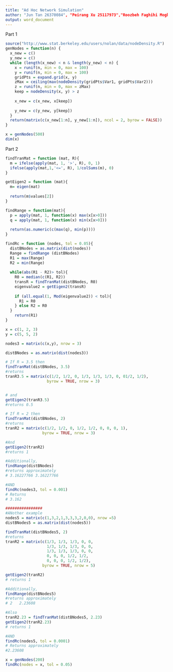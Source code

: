 ```yaml
---
title: "Ad Hoc Network Simulation"
author: "Jun Tan 26370084", "Peirang Xu 25117973","Roozbeh Faghihi Moghadam 25765752"
output: word_document
---
```

Part 1

```r
source("http://www.stat.berkeley.edu/users/nolan/data/nodeDensity.R")
genNodes = function(n) {
  x_new = c()
  y_new = c()
  while (length(x_new) < n & length(y_new) < n) {
    x = runif(n, min = 0, max = 100)
    y = runif(n, min = 0, max = 100)
    gridPts = expand.grid(x, y)
    zMax = ceiling(max(nodeDensity(gridPts$Var1, gridPts$Var2)))
    z = runif(n, min = 0, max = zMax)
    keep = nodeDensity(x, y) > z
    
    x_new = c(x_new, x[keep])
    
    y_new = c(y_new, y[keep])
  }
  return(matrix(c(x_new[1:n], y_new[1:n]), ncol = 2, byrow = FALSE))
}
```

```r
x = genNodes(500)
dim(x)
```

Part 2

```r
findTranMat = function (mat, R){
  m = ifelse(apply(mat, 1, '>', R), 0, 1)
  ifelse(apply(mat,1,'<=', R), 1/colSums(m), 0)
}

getEigen2 = function (mat){
  m= eigen(mat)
  
  return(m$values[2])
}

findRange = function(mat){
  p = apply(mat, 1, function(x) max(x[x>0]))
  q = apply(mat, 1, function(x) min(x[x>0]))
  
  return(as.numeric(c(max(q), min(p))))
}

findRc = function (nodes, tol = 0.05){
  distBNodes = as.matrix(dist(nodes))
  Range = findRange (distBNodes)
  R1 = max(Range)
  R2 = min(Range)
  
  while(abs(R1 - R2)> tol){
    R0 = median(c(R1, R2))
    transR = findTranMat(distBNodes, R0)
    eigenvalue2 = getEigen2(transR)
    
    if (all.equal(1, Mod(eigenvalue2)) < tol){
      R1 = R0
    } else R2 = R0
  }
    return(R1)
}
```

```r
x = c(1, 2, 3)
y = c(5, 5, 2)

nodes3 = matrix(c(x,y), nrow = 3)

distBNodes = as.matrix(dist(nodes3))

# If R = 3.5 then 
findTranMat(distBNodes, 3.5)
#returns
tranR3.5 = matrix(c(1/2, 1/2, 0, 1/3, 1/3, 1/3, 0, 01/2, 1/2), 
                  byrow = TRUE, nrow = 3)


# and 
getEigen2(tranR3.5)
#returns 0.5 

# If R = 2 then
findTranMat(distBNodes, 2)
#returns
tranR2 = matrix(c(1/2, 1/2, 0, 1/2, 1/2, 0, 0, 0, 1), 
                byrow = TRUE, nrow = 3)

#And 
getEigen2(tranR2)
#returns 1

#Additionally, 
findRange(distBNodes)
#returns approximately
# 3.16227766 3.16227766

#AND
findRc(nodes3, tol = 0.001)
# Returns
# 3.162  

################
#ANother example
nodes5 = matrix(c(1,3,2,1,3,3,3,2,0,0), nrow =5)
distBNodes5 = as.matrix(dist(nodes5))

findTranMat(distBNodes5, 2)
#returns
tranR2 = matrix(c(1/3, 1/3, 1/3, 0, 0, 
                  1/3, 1/3, 1/3, 0, 0,
                  1/3, 1/3, 1/3, 0, 0,
                  0, 0, 0, 1/2, 1/2,
                  0, 0, 0, 1/2, 1/2), 
                byrow = TRUE, nrow = 5)

getEigen2(tranR2)
# returns 1

#Additionally, 
findRange(distBNodes5)
#returns approximately
# 2   2.23608

#Also
tranR2.23 = findTranMat(distBNodes5, 2.23)
getEigen2(tranR2.23)
# returns 1

#AND
findRc(nodes5, tol = 0.0001)
# Returns approximately
#2.23608
```

```r
x = genNodes(200)
findRc(nodes = x, tol = 0.05)

```

